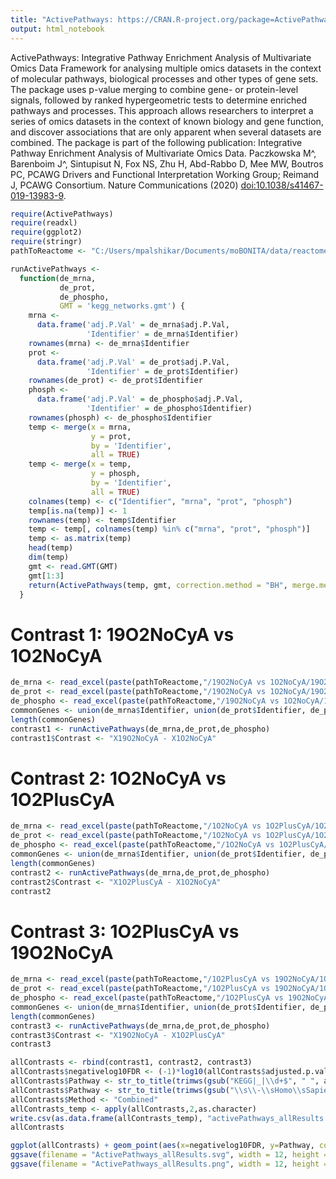 ```yaml
---
title: "ActivePathways: https://CRAN.R-project.org/package=ActivePathways"
output: html_notebook
---
```


ActivePathways: Integrative Pathway Enrichment Analysis of Multivariate Omics Data
Framework for analysing multiple omics datasets in the context of molecular pathways, biological processes and other types of gene sets. The package uses p-value merging to combine gene- or protein-level signals, followed by ranked hypergeometric tests to determine enriched pathways and processes. This approach allows researchers to interpret a series of omics datasets in the context of known biology and gene function, and discover associations that are only apparent when several datasets are combined. The package is part of the following publication: Integrative Pathway Enrichment Analysis of Multivariate Omics Data. Paczkowska M^, Barenboim J^, Sintupisut N, Fox NS, Zhu H, Abd-Rabbo D, Mee MW, Boutros PC, PCAWG Drivers and Functional Interpretation Working Group; Reimand J, PCAWG Consortium. Nature Communications (2020) <doi:10.1038/s41467-019-13983-9>.

```r
require(ActivePathways)
require(readxl)
require(ggplot2)
require(stringr)
pathToReactome <- "C:/Users/mpalshikar/Documents/moBONITA/data/reactomeGSA-camera"
```



```r
runActivePathways <-
  function(de_mrna,
           de_prot,
           de_phospho,
           GMT = 'kegg_networks.gmt') {
    mrna <-
      data.frame('adj.P.Val' = de_mrna$adj.P.Val,
                 'Identifier' = de_mrna$Identifier)
    rownames(mrna) <- de_mrna$Identifier
    prot <-
      data.frame('adj.P.Val' = de_prot$adj.P.Val,
                 'Identifier' = de_prot$Identifier)
    rownames(de_prot) <- de_prot$Identifier
    phosph <-
      data.frame('adj.P.Val' = de_phospho$adj.P.Val,
                 'Identifier' = de_phospho$Identifier)
    rownames(phosph) <- de_phospho$Identifier
    temp <- merge(x = mrna,
                  y = prot,
                  by = 'Identifier',
                  all = TRUE)
    temp <- merge(x = temp,
                  y = phosph,
                  by = 'Identifier',
                  all = TRUE)
    colnames(temp) <- c("Identifier", "mrna", "prot", "phosph")
    temp[is.na(temp)] <- 1
    rownames(temp) <- temp$Identifier
    temp <- temp[, colnames(temp) %in% c("mrna", "prot", "phosph")]
    temp <- as.matrix(temp)
    head(temp)
    dim(temp)
    gmt <- read.GMT(GMT)
    gmt[1:3]
    return(ActivePathways(temp, gmt, correction.method = "BH", merge.method = "Brown", background = rownames(temp)))
  }
```

# Contrast 1: 19O2NoCyA vs 1O2NoCyA
```r
de_mrna <- read_excel(paste(pathToReactome,"/19O2NoCyA vs 1O2NoCyA/19O2NoCyA vs 1O2NoCyA.xlsx", sep = ""), sheet = 2)
de_prot <- read_excel(paste(pathToReactome,"/19O2NoCyA vs 1O2NoCyA/19O2NoCyA vs 1O2NoCyA.xlsx", sep = ""), sheet = 3)
de_phospho <- read_excel(paste(pathToReactome,"/19O2NoCyA vs 1O2NoCyA/19O2NoCyA vs 1O2NoCyA.xlsx", sep = ""), sheet = 4)
commonGenes <- union(de_mrna$Identifier, union(de_prot$Identifier, de_phospho$Identifier))
length(commonGenes)
contrast1 <- runActivePathways(de_mrna,de_prot,de_phospho)
contrast1$Contrast <- "X19O2NoCyA - X1O2NoCyA"
```
# Contrast 2: 1O2NoCyA vs 1O2PlusCyA
```r
de_mrna <- read_excel(paste(pathToReactome,"/1O2NoCyA vs 1O2PlusCyA/1O2NoCyA vs 1O2PlusCyA.xlsx", sep = ""), sheet = 2)
de_prot <- read_excel(paste(pathToReactome,"/1O2NoCyA vs 1O2PlusCyA/1O2NoCyA vs 1O2PlusCyA.xlsx", sep = ""), sheet = 3)
de_phospho <- read_excel(paste(pathToReactome,"/1O2NoCyA vs 1O2PlusCyA/1O2NoCyA vs 1O2PlusCyA.xlsx", sep = ""), sheet = 4)
commonGenes <- union(de_mrna$Identifier, union(de_prot$Identifier, de_phospho$Identifier))
length(commonGenes)
contrast2 <- runActivePathways(de_mrna,de_prot,de_phospho)
contrast2$Contrast <- "X1O2PlusCyA - X1O2NoCyA"
contrast2
```
# Contrast 3: 1O2PlusCyA vs 19O2NoCyA
```r
de_mrna <- read_excel(paste(pathToReactome,"/1O2PlusCyA vs 19O2NoCyA/1O2PlusCyA vs 19O2NoCyA.xlsx", sep = ""), sheet = 2)
de_prot <- read_excel(paste(pathToReactome,"/1O2PlusCyA vs 19O2NoCyA/1O2PlusCyA vs 19O2NoCyA.xlsx", sep = ""), sheet = 3)
de_phospho <- read_excel(paste(pathToReactome,"/1O2PlusCyA vs 19O2NoCyA/1O2PlusCyA vs 19O2NoCyA.xlsx", sep = ""), sheet = 4)
commonGenes <- union(de_mrna$Identifier, union(de_prot$Identifier, de_phospho$Identifier))
length(commonGenes)
contrast3 <- runActivePathways(de_mrna,de_prot,de_phospho)
contrast3$Contrast <- "X19O2NoCyA - X1O2PlusCyA"
contrast3
```
```r
allContrasts <- rbind(contrast1, contrast2, contrast3)
allContrasts$negativelog10FDR <- (-1)*log10(allContrasts$adjusted.p.val)
allContrasts$Pathway <- str_to_title(trimws(gsub("KEGG|_|\\d+$", " ", allContrasts$term.id)))
allContrasts$Pathway <- str_to_title(trimws(gsub("\\s\\-\\sHomo\\sSapiens\\s\\(Human\\)", " ", allContrasts$Pathway)))
allContrasts$Method <- "Combined"
allContrasts_temp <- apply(allContrasts,2,as.character)
write.csv(as.data.frame(allContrasts_temp), "activePathways_allResults.csv", row.names=FALSE)
allContrasts
```

```r
ggplot(allContrasts) + geom_point(aes(x=negativelog10FDR, y=Pathway, color=Contrast))+ theme_bw()
ggsave(filename = "ActivePathways_allResults.svg", width = 12, height = 10, units = 'in')
ggsave(filename = "ActivePathways_allResults.png", width = 12, height = 10, units = 'in')
```

